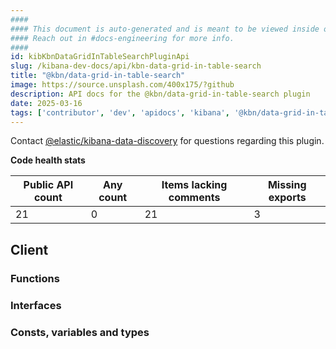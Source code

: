 ```yaml
---
####
#### This document is auto-generated and is meant to be viewed inside our experimental, new docs system.
#### Reach out in #docs-engineering for more info.
####
id: kibKbnDataGridInTableSearchPluginApi
slug: /kibana-dev-docs/api/kbn-data-grid-in-table-search
title: "@kbn/data-grid-in-table-search"
image: https://source.unsplash.com/400x175/?github
description: API docs for the @kbn/data-grid-in-table-search plugin
date: 2025-03-16
tags: ['contributor', 'dev', 'apidocs', 'kibana', '@kbn/data-grid-in-table-search']
---
```




Contact [@elastic/kibana-data-discovery](https://github.com/orgs/elastic/teams/kibana-data-discovery) for questions regarding this plugin.

**Code health stats**

| Public API count  | Any count | Items lacking comments | Missing exports |
|-------------------|-----------|------------------------|-----------------|
| 21 | 0 | 21 | 3 |

## Client

### Functions
<DocDefinitionList data={kbnDataGridInTableSearchObj.client.functions}/>

### Interfaces
<DocDefinitionList data={kbnDataGridInTableSearchObj.client.interfaces}/>

### Consts, variables and types
<DocDefinitionList data={kbnDataGridInTableSearchObj.client.misc}/>


